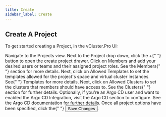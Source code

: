 ```yaml
---
title: Create
sidebar_label: Create
---
```



## Create A Project

To get started creating a Project, in the vCluster.Pro UI:

<Flow id="create-project-ui">
  <Step>
    Navigate to the <NavStep>Projects</NavStep> view.
  </Step>
  <Step>
    Next to the <Label>Project</Label> drop down, click the <Label>+</Label>{" "}
    button to open the create project drawer.
  </Step>
  <Step>
    Click on <NavStep>Members</NavStep> and add your desired users or teams and
    their assigned project roles. See the <Link to="./members">Members</Link>{" "}
    section for more details.
  </Step>
  <Step>
    Next, click on <NavStep>Allowed Templates</NavStep> to set the templates
    allowed for the project's space and virtual cluster instances. See{" "}
    <Link to="./templates">Templates</Link> for more details.
  </Step>
  <Step>
    Next, click on <NavStep>Allowed Clusters</NavStep> to set the clusters that
    members should have access to. See the <Link to="./clusters">Clusters</Link>{" "}
    section for further details.
  </Step>
  <Step>
    Optionally, if you're an Argo CD user and want to enabled the Argo CD
    Integration, visit the <NavStep>Argo CD</NavStep> section to configure. See
    the <Link to="./argocd">Argo CD</Link> documentation for further details.
  </Step>
  <Step>
    Once all project options have been specified, click the{" "}
    <Button>Save Changes</Button>.
  </Step>
</Flow>
